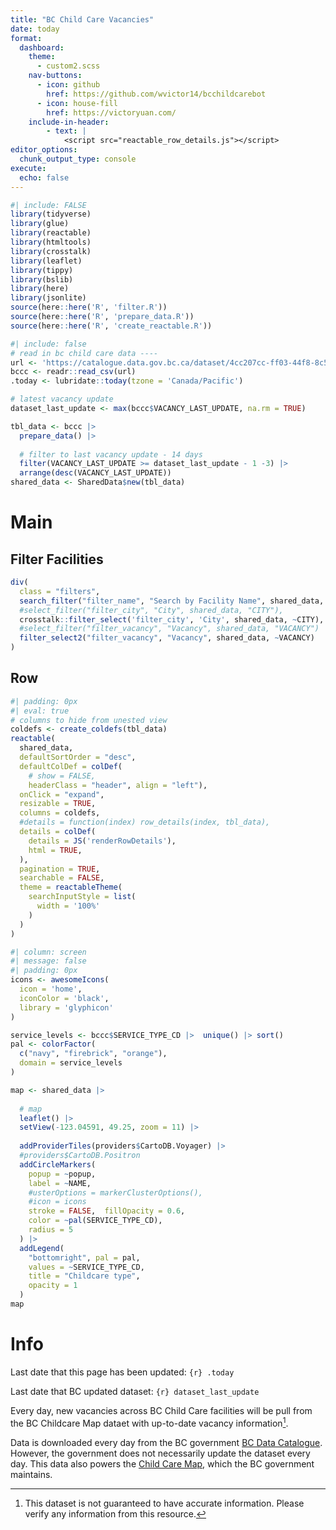 ```yaml
---
title: "BC Child Care Vacancies"
date: today
format:
  dashboard:
    theme: 
      - custom2.scss
    nav-buttons: 
      - icon: github
        href: https://github.com/wvictor14/bcchildcarebot
      - icon: house-fill
        href: https://victoryuan.com/
    include-in-header:
        - text: |
            <script src="reactable_row_details.js"></script>
editor_options: 
  chunk_output_type: console
execute:
  echo: false
---
```


```r
#| include: FALSE
library(tidyverse)
library(glue)
library(reactable)
library(htmltools)
library(crosstalk)
library(leaflet)
library(tippy)
library(bslib)
library(here)
library(jsonlite)
source(here::here('R', 'filter.R'))
source(here::here('R', 'prepare_data.R'))
source(here::here('R', 'create_reactable.R'))
```

```r
#| include: false
# read in bc child care data ----
url <- 'https://catalogue.data.gov.bc.ca/dataset/4cc207cc-ff03-44f8-8c5f-415af5224646/resource/9a9f14e1-03ea-4a11-936a-6e77b15eeb39/download/childcare_locations.csv'
bccc <- readr::read_csv(url)
.today <- lubridate::today(tzone = 'Canada/Pacific')
```

```r
# latest vacancy update
dataset_last_update <- max(bccc$VACANCY_LAST_UPDATE, na.rm = TRUE)

tbl_data <- bccc |>
  prepare_data() |> 
  
  # filter to last vacancy update - 14 days
  filter(VACANCY_LAST_UPDATE >= dataset_last_update - 1 -3) |> 
  arrange(desc(VACANCY_LAST_UPDATE))
shared_data <- SharedData$new(tbl_data)
```

# Main 

## Filter Facilities {height=15%}

```r
div(
  class = "filters",
  search_filter("filter_name", "Search by Facility Name", shared_data, "NAME"),
  #select_filter("filter_city", "City", shared_data, "CITY"),
  crosstalk::filter_select('filter_city', 'City', shared_data, ~CITY),
  #select_filter("filter_vacancy", "Vacancy", shared_data, "VACANCY")
  filter_select2("filter_vacancy", "Vacancy", shared_data, ~VACANCY)
)
```

## Row 

```r
#| padding: 0px
#| eval: true
# columns to hide from unested view
coldefs <- create_coldefs(tbl_data)
reactable(
  shared_data,
  defaultSortOrder = "desc",
  defaultColDef = colDef(
    # show = FALSE,
    headerClass = "header", align = "left"),
  onClick = "expand",
  resizable = TRUE,
  columns = coldefs,
  #details = function(index) row_details(index, tbl_data),
  details = colDef(
    details = JS('renderRowDetails'),
    html = TRUE,
  ),
  pagination = TRUE,
  searchable = FALSE,
  theme = reactableTheme(
    searchInputStyle = list(
      width = '100%'
    )
  )
)
```

```r
#| column: screen
#| message: false
#| padding: 0px
icons <- awesomeIcons(
  icon = 'home',
  iconColor = 'black',
  library = 'glyphicon'
)

service_levels <- bccc$SERVICE_TYPE_CD |>  unique() |> sort()
pal <- colorFactor(
  c("navy", "firebrick", "orange"), 
  domain = service_levels
)

map <- shared_data |> 
  
  # map
  leaflet() |>
  setView(-123.04591, 49.25, zoom = 11) |> 
  
  addProviderTiles(providers$CartoDB.Voyager) |>
  #providers$CartoDB.Positron
  addCircleMarkers(
    popup = ~popup, 
    label = ~NAME,
    #usterOptions = markerClusterOptions(),
    #icon = icons
    stroke = FALSE,  fillOpacity = 0.6,
    color = ~pal(SERVICE_TYPE_CD),
    radius = 5
  ) |> 
  addLegend(
    "bottomright", pal = pal, 
    values = ~SERVICE_TYPE_CD,
    title = "Childcare type",
    opacity = 1
  )
map
```

# Info

Last date that this page has been updated: `{r} .today`

Last date that BC updated dataset: `{r} dataset_last_update`

Every day, new vacancies across BC Child Care facilities will be pull from the BC Childcare Map dataet with up-to-date vacancy information[^1].

[^1]: This dataset is not guaranteed to have accurate information. Please verify any information from this resource.

Data is downloaded every day from the BC government [BC Data Catalogue](https://catalogue.data.gov.bc.ca/dataset/child-care-map-data/resource/9a9f14e1-03ea-4a11-936a-6e77b15eeb39). However, the government does not necessarily update the dataset every day. This data also powers the [Child Care Map](https://maps.gov.bc.ca/ess/hm/ccf/), which the BC government maintains.

